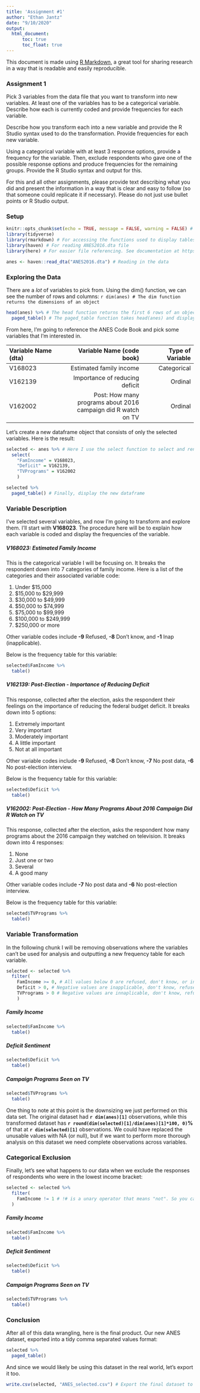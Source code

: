 ```yaml
---
title: 'Assignment #1'
author: "Ethan Jantz"
date: "9/10/2020"
output: 
  html_document:
      toc: true
      toc_float: true
---
```


This document is made using [R Markdown](https://rmarkdown.rstudio.com/), a great tool for sharing research in a way that is readable and easily reproducible. 

### Assignment 1

Pick 3 variables from the data file that you want to transform into new variables. At least one of the variables has to be a categorical variable. Describe how each is currently coded and provide frequencies for each variable.

Describe how you transform each into a new variable and provide the R Studio syntax used to do the transformation. Provide frequencies for each new variable.

Using a categorical variable with at least 3 response options, provide a frequency for the variable. Then, exclude respondents who gave one of the possible response options and produce frequencies for the remaining groups. Provide the R Studio syntax and output for this.

For this and all other assignments, please provide text describing what you did and present the information in a way that is clear and easy to follow (so that someone could replicate it if necessary). Please do not just use bullet points or R Studio output. 

### Setup

```r
knitr::opts_chunk$set(echo = TRUE, message = FALSE, warning = FALSE) # R Markdown options
library(tidyverse)
library(rmarkdown) # For accessing the functions used to display tables
library(haven) # For reading ANES2016.dta file
library(here) # For easier file referencing. See documentation at https://here.r-lib.org/

anes <- haven::read_dta("ANES2016.dta") # Reading in the data
```

### Exploring the Data

There are a *lot* of variables to pick from. Using the dim() function, we can see the number of rows and columns: `r dim(anes) # The dim function returns the dimensions of an object`

```r
head(anes) %>% # The head function returns the first 6 rows of an object 
  paged_table() # The paged_table function takes head(anes) and displays it in the document
```

From here, I'm going to reference the ANES Code Book and pick some variables that I'm interested in.

| Variable Name (dta) | Variable Name (code book) | Type of Variable |
|:--------------------|--------------------------:|-----------------:|
|V168023| Estimated family income| Categorical|
|V162139| Importance of reducing deficit| Ordinal|
|V162002| Post: How many programs about 2016 campaign did R watch on TV| Ordinal|
<!-- |V167501| Number of campaign or political signs visible in the structure's window(s)| Ratio| -->
<!-- |V167558| Relative to the other buildings on the road, is the physical condition of the building better, worse, or the same? | Categorical| -->
<!-- |V162134| How much opportunity in America to get ahead| Ordinal| -->

Let's create a new dataframe object that consists of only the selected variables. Here is the result:

```r
selected <- anes %>% # Here I use the select function to select and rename the variables being studied
  select(
    "FamIncome" = V168023,
    "Deficit" = V162139,
    "TVPrograms" = V162002
    )

selected %>%
  paged_table() # Finally, display the new dataframe
```

### Variable Description

I've selected several variables, and now I'm going to transform and explore them. I'll start with **V168023**. The procedure here will be to explain how each variable is coded and display the frequencies of the variable.

##### **V168023**: Estimated Family Income
This is the categorical variable I will be focusing on. It breaks the respondent down into 7 categories of family income. Here is a list of the categories and their associated variable code:

1.  Under $15,000
2. $15,000 to $29,999
3. $30,000 to $49,999
4. $50,000 to $74,999
5. $75,000 to $99,999
6. $100,000 to $249,999
7. $250,000 or more

Other variable codes include **-9** Refused, **-8** Don't know, and **-1** Inap (inapplicable).

Below is the frequency table for this variable:

```r
selected$FamIncome %>%  
  table()
```

##### **V162139**: Post-Election - Importance of Reducing Deficit
This response, collected after the election, asks the respondent their feelings on the importance of reducing the federal budget deficit. It breaks down into 5 options:

1. Extremely important
2. Very important
3. Moderately important
4. A little important
5. Not at all important

Other variable codes include **-9** Refused, **-8** Don't know, **-7** No post data, **-6** No post-election interview.

Below is the frequency table for this variable:

```r
selected$Deficit %>%  
  table()
```

##### **V162002**: Post-Election - How Many Programs About 2016 Campaign Did R Watch on TV
This response, collected after the election, asks the respondent how many programs about the 2016 campaign they watched on television. It breaks down into 4 responses:

1. None
2. Just one or two
3. Several
4. A good many

Other variable codes include **-7** No post data and **-6** No post-election interview.

Below is the frequency table for this variable:

```r
selected$TVPrograms %>%  
  table()
```

<!-- ##### **V167501**: Number of Campaign Signs Visible in the Structure's Window -->

<!-- ##### **V167558**: Building Condition Relative to Others on Road -->

<!-- ##### **V162134**: Perspective on Opportunity in America -->

### Variable Transformation

In the following chunk I will be removing observations where the variables can't be used for analysis and outputting a new frequency table for each variable. 

```r
selected <- selected %>%
  filter(
    FamIncome >= 0, # All values below 0 are refused, don't know, or inapplicable
    Deficit > 0, # Negative values are inapplicable, don't know, refused, etc
    TVPrograms > 0 # Negative values are innaplicable, don't know, refused, etc
    )
```

##### **Family Income**
```r
selected$FamIncome %>%  
  table()
```

##### **Deficit Sentiment**
```r
selected$Deficit %>%  
  table()
```

##### **Campaign Programs Seen on TV**
```r
selected$TVPrograms %>%  
  table()
```

One thing to note at this point is the downsizing we just performed on this data set. The original dataset had **`r dim(anes)[1]`** observations, while this transformed dataset has **`r round(dim(selected)[1]/dim(anes)[1]*100, 0)`%** of that at **`r dim(selected)[1]`** observations. We could have replaced the unusable values with NA (or null), but if we want to perform more thorough analysis on this dataset we need complete observations across variables.  

### Categorical Exclusion

Finally, let's see what happens to our data when we exclude the responses of respondents who were in the lowest income bracket:

```r
selected <- selected %>%
  filter(
    FamIncome != 1 # !# is a unary operator that means "not". So you can read this as "Only keep the rows where FamIncome is NOT 1"
  )
```

##### **Family Income**
```r
selected$FamIncome %>%  
  table()
```

##### **Deficit Sentiment**
```r
selected$Deficit %>%  
  table()
```

##### **Campaign Programs Seen on TV**
```r
selected$TVPrograms %>%  
  table()
```

### Conclusion

After all of this data wrangling, here is the final product. Our new ANES dataset, exported into a tidy comma separated values format:

```r
selected %>%
  paged_table()
```

And since we would likely be using this dataset in the real world, let's export it too.

```r
write.csv(selected, "ANES_selected.csv") # Export the final dataset to the project folder as .csv
```